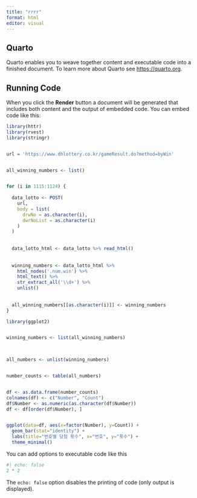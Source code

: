 ```yaml
---
title: "rrrr"
format: html
editor: visual
---
```


## Quarto

Quarto enables you to weave together content and executable code into a finished document. To learn more about Quarto see <https://quarto.org>.

## Running Code

When you click the **Render** button a document will be generated that includes both content and the output of embedded code. You can embed code like this:

```r
library(httr)
library(rvest)
library(stringr)


url = 'https://www.dhlottery.co.kr/gameResult.do?method=byWin'


all_winning_numbers <- list()


for (i in 1115:1124) {
  
  data_lotto <- POST(
    url, 
    body = list(
      drwNo = as.character(i),
      dwrNoList = as.character(i)
    )
  )
  
  
  data_lotto_html <- data_lotto %>% read_html()
  
  
  winning_numbers <- data_lotto_html %>%
    html_nodes('.num.win') %>%
    html_text() %>%
    str_extract_all('\\d+') %>%
    unlist()
  
  
  all_winning_numbers[[as.character(i)]] <- winning_numbers
}

library(ggplot2)


winning_numbers <- list(all_winning_numbers)
  


all_numbers <- unlist(winning_numbers)


number_counts <- table(all_numbers)


df <- as.data.frame(number_counts)
colnames(df) <- c("Number", "Count")
df$Number <- as.numeric(as.character(df$Number))
df <- df[order(df$Number), ]


ggplot(data=df, aes(x=factor(Number), y=Count)) +
  geom_bar(stat="identity") +
  labs(title="번호별 당첨 횟수", x="번호", y="횟수") +
  theme_minimal()
```

You can add options to executable code like this

```r
#| echo: false
2 * 2
```

The `echo: false` option disables the printing of code (only output is displayed).
